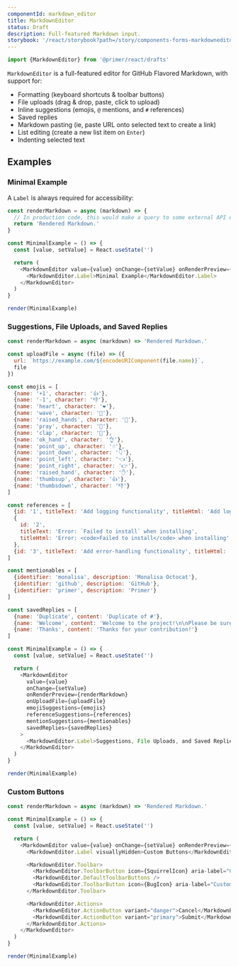 ```yaml
---
componentId: markdown_editor
title: MarkdownEditor
status: Draft
description: Full-featured Markdown input.
storybook: '/react/storybook?path=/story/components-forms-markdowneditor--default'
---
```


```js
import {MarkdownEditor} from '@primer/react/drafts'
```

`MarkdownEditor` is a full-featured editor for GitHub Flavored Markdown, with support for:

- Formatting (keyboard shortcuts & toolbar buttons)
- File uploads (drag & drop, paste, click to upload)
- Inline suggestions (emojis, `@` mentions, and `#` references)
- Saved replies
- Markdown pasting (ie, paste URL onto selected text to create a link)
- List editing (create a new list item on `Enter`)
- Indenting selected text

## Examples

### Minimal Example

A `Label` is always required for accessibility:

```javascript live noinline drafts
const renderMarkdown = async (markdown) => {
  // In production code, this would make a query to some external API endpoint to render
  return 'Rendered Markdown.'
}

const MinimalExample = () => {
  const [value, setValue] = React.useState('')

  return (
    <MarkdownEditor value={value} onChange={setValue} onRenderPreview={renderMarkdown}>
      <MarkdownEditor.Label>Minimal Example</MarkdownEditor.Label>
    </MarkdownEditor>
  )
}

render(MinimalExample)
```

### Suggestions, File Uploads, and Saved Replies

```javascript live noinline drafts
const renderMarkdown = async (markdown) => 'Rendered Markdown.'

const uploadFile = async (file) => ({
  url: `https://example.com/${encodeURIComponent(file.name)}`,
  file
})

const emojis = [
  {name: '+1', character: '👍'},
  {name: '-1', character: '👎'},
  {name: 'heart', character: '❤️'},
  {name: 'wave', character: '👋'},
  {name: 'raised_hands', character: '🙌'},
  {name: 'pray', character: '🙏'},
  {name: 'clap', character: '👏'},
  {name: 'ok_hand', character: '👌'},
  {name: 'point_up', character: '☝️'},
  {name: 'point_down', character: '👇'},
  {name: 'point_left', character: '👈'},
  {name: 'point_right', character: '👉'},
  {name: 'raised_hand', character: '✋'},
  {name: 'thumbsup', character: '👍'},
  {name: 'thumbsdown', character: '👎'}
]

const references = [
  {id: '1', titleText: 'Add logging functionality', titleHtml: 'Add logging functionality'},
  {
    id: '2',
    titleText: 'Error: `Failed to install` when installing',
    titleHtml: 'Error: <code>Failed to install</code> when installing'
  },
  {id: '3', titleText: 'Add error-handling functionality', titleHtml: 'Add error-handling functionality'}
]

const mentionables = [
  {identifier: 'monalisa', description: 'Monalisa Octocat'},
  {identifier: 'github', description: 'GitHub'},
  {identifier: 'primer', description: 'Primer'}
]

const savedReplies = [
  {name: 'Duplicate', content: 'Duplicate of #'},
  {name: 'Welcome', content: 'Welcome to the project!\n\nPlease be sure to read the contributor guidelines.'},
  {name: 'Thanks', content: 'Thanks for your contribution!'}
]

const MinimalExample = () => {
  const [value, setValue] = React.useState('')

  return (
    <MarkdownEditor
      value={value}
      onChange={setValue}
      onRenderPreview={renderMarkdown}
      onUploadFile={uploadFile}
      emojiSuggestions={emojis}
      referenceSuggestions={references}
      mentionSuggestions={mentionables}
      savedReplies={savedReplies}
    >
      <MarkdownEditor.Label>Suggestions, File Uploads, and Saved Replies Example</MarkdownEditor.Label>
    </MarkdownEditor>
  )
}

render(MinimalExample)
```

### Custom Buttons

```javascript live noinline drafts
const renderMarkdown = async (markdown) => 'Rendered Markdown.'

const MinimalExample = () => {
  const [value, setValue] = React.useState('')

  return (
    <MarkdownEditor value={value} onChange={setValue} onRenderPreview={renderMarkdown}>
      <MarkdownEditor.Label visuallyHidden>Custom Buttons</MarkdownEditor.Label>

      <MarkdownEditor.Toolbar>
        <MarkdownEditor.ToolbarButton icon={SquirrelIcon} aria-label="Custom button 1" />
        <MarkdownEditor.DefaultToolbarButtons />
        <MarkdownEditor.ToolbarButton icon={BugIcon} aria-label="Custom button 2" />
      </MarkdownEditor.Toolbar>

      <MarkdownEditor.Actions>
        <MarkdownEditor.ActionButton variant="danger">Cancel</MarkdownEditor.ActionButton>
        <MarkdownEditor.ActionButton variant="primary">Submit</MarkdownEditor.ActionButton>
      </MarkdownEditor.Actions>
    </MarkdownEditor>
  )
}

render(MinimalExample)
```

